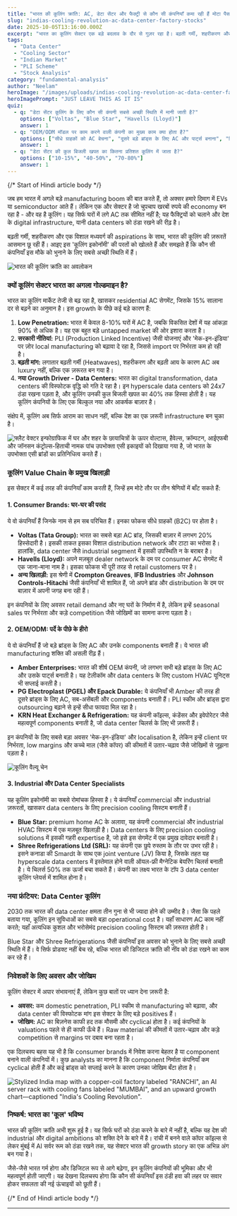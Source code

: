 ```yaml
---
title: "भारत की कूलिंग क्रांति: AC, डेटा सेंटर और फैक्ट्री से कौन सी कंपनियाँ कमा रही हैं मोटा पैसा?"
slug: "indias-cooling-revolution-ac-data-center-factory-stocks"
date: 2025-10-05T13:16:00.000Z
excerpt: "भारत का कूलिंग सेक्टर एक बड़े बदलाव के दौर से गुज़र रहा है। बढ़ती गर्मी, शहरीकरण और डेटा सेंटर्स की बाढ़ ने इसे एक खरबों रुपये का अवसर बना दिया है। जानिए कौन सी कंपनियाँ इस क्रांति का नेतृत्व कर रही हैं।"
tags:
  - "Data Center"
  - "Cooling Sector"
  - "Indian Market"
  - "PLI Scheme"
  - "Stock Analysis"
category: "fundamental-analysis"
author: "Neelam"
heroImage: "/images/uploads/indias-cooling-revolution-ac-data-center-factory-stocks/hero-image.jpg"
heroImagePrompt: "JUST LEAVE THIS AS IT IS"
quiz:
  - q: "डेटा सेंटर कूलिंग के लिए कौन सी कंपनी सबसे अच्छी स्थिति में मानी जाती है?"
    options: ["Voltas", "Blue Star", "Havells (Lloyd)"]
    answer: 1
  - q: "OEM/ODM मॉडल पर काम करने वाली कंपनी का मुख्य काम क्या होता है?"
    options: ["सीधे ग्राहकों को AC बेचना", "दूसरे बड़े ब्रांड्स के लिए AC और पार्ट्स बनाना", "सिर्फ़ सर्विसिंग प्रदान करना"]
    answer: 1
  - q: "डेटा सेंटर की कुल बिजली खपत का कितना प्रतिशत कूलिंग में जाता है?"
    options: ["10-15%", "40-50%", "70-80%"]
    answer: 1
---
```


{/*  Start of Hindi article body  */}

जब हम भारत में अगले बड़े manufacturing boom की बात करते हैं, तो अक्सर हमारे दिमाग में EVs या semiconductor आते हैं। लेकिन एक और सेक्टर है जो चुपचाप खरबों रुपये की economy बन रहा है - और वह है कूलिंग। यह सिर्फ घरों में लगे AC तक सीमित नहीं है; यह फैक्ट्रियों को चलाने और देश के digital infrastructure, यानी data centers को ठंडा रखने की रीढ़ है।

बढ़ती गर्मी, शहरीकरण और एक विशाल मध्यवर्ग की aspirations के साथ, भारत की कूलिंग की ज़रूरतें आसमान छू रही हैं। आइए इस 'कूलिंग इकोनॉमी' की परतों को खोलते हैं और समझते हैं कि कौन सी कंपनियाँ इस मौके को भुनाने के लिए सबसे अच्छी स्थिति में हैं।

![भारत की कूलिंग क्रांति का अवलोकन](/images/uploads/indias-cooling-revolution-ac-data-center-factory-stocks/overview.jpg)

### क्यों कूलिंग सेक्टर भारत का अगला गोल्डमाइन है?

भारत का कूलिंग मार्केट तेजी से बढ़ रहा है, खासकर residential AC सेगमेंट, जिसके 15% सालाना दर से बढ़ने का अनुमान है। इस growth के पीछे कई बड़े कारण हैं:

1.  **Low Penetration:** भारत में केवल 8-10% घरों में AC है, जबकि विकसित देशों में यह आंकड़ा 90% से अधिक है। यह एक बहुत बड़े untapped market की ओर इशारा करता है।
2.  **सरकारी नीतियां:** PLI (Production Linked Incentive) जैसी योजनाएं और 'मेक-इन-इंडिया' पर ज़ोर local manufacturing को बढ़ावा दे रहा है, जिससे import पर निर्भरता कम हो रही है।
3.  **बढ़ती मांग:** लगातार बढ़ती गर्मी (Heatwaves), शहरीकरण और बढ़ती आय के कारण AC अब luxury नहीं, बल्कि एक ज़रूरत बन गया है।
4.  **नया Growth Driver - Data Centers:** भारत का digital transformation, data centers की विस्फोटक वृद्धि को गति दे रहा है। इन hyperscale data centers को 24x7 ठंडा रखना पड़ता है, और कूलिंग उनकी कुल बिजली खपत का 40% तक हिस्सा होती है। यह कूलिंग कंपनियों के लिए एक बिल्कुल नया और आकर्षक बाज़ार है।

संक्षेप में, कूलिंग अब सिर्फ आराम का साधन नहीं, बल्कि देश का एक ज़रूरी infrastructure बन चुका है।

![फ्लैट वेक्टर इन्फोग्राफिक में घर और शहर के छायाचित्रों के ऊपर वोल्टास, हैवेल्स, क्रॉम्पटन, आईएफबी और जॉनसन कंट्रोल्स-हिताची नामक पांच उपभोक्ता एसी इकाइयों को दिखाया गया है, जो भारत के उपभोक्ता एसी ब्रांडों का प्रतिनिधित्व करते हैं।](/images/uploads/indias-cooling-revolution-ac-data-center-factory-stocks/image2.jpg)

### कूलिंग Value Chain के प्रमुख खिलाड़ी

इस सेक्टर में कई तरह की कंपनियाँ काम करती हैं, जिन्हें हम मोटे तौर पर तीन श्रेणियों में बाँट सकते हैं:

#### 1. Consumer Brands: घर-घर की पसंद

ये वो कंपनियाँ हैं जिनके नाम से हम सब परिचित हैं। इनका फोकस सीधे ग्राहकों (B2C) पर होता है।

*   **Voltas (Tata Group):** भारत का सबसे बड़ा AC ब्रांड, जिसकी बाज़ार में लगभग 20% हिस्सेदारी है। इसकी ताकत इसका विशाल distribution network और टाटा का भरोसा है। हालांकि, data center जैसे industrial segment में इसकी उपस्थिति न के बराबर है।
*   **Havells (Lloyd):** अपने मज़बूत dealer network के दम पर consumer AC सेगमेंट में एक जाना-माना नाम है। इसका फोकस भी पूरी तरह से retail customers पर है।
*   **अन्य खिलाड़ी:** इस श्रेणी में **Crompton Greaves**, **IFB Industries** और **Johnson Controls-Hitachi** जैसी कंपनियाँ भी शामिल हैं, जो अपने ब्रांड और distribution के दम पर बाज़ार में अपनी जगह बना रही हैं।

इन कंपनियों के लिए अवसर retail demand और नए घरों के निर्माण में है, लेकिन इन्हें seasonal sales पर निर्भरता और कड़े competition जैसे जोखिमों का सामना करना पड़ता है।

#### 2. OEM/ODM: पर्दे के पीछे के हीरो

ये वो कंपनियाँ हैं जो बड़े ब्रांड्स के लिए AC और उनके components बनाती हैं। ये भारत की manufacturing शक्ति की असली रीढ़ हैं।

*   **Amber Enterprises:** भारत की शीर्ष OEM कंपनी, जो लगभग सभी बड़े ब्रांड्स के लिए AC और उसके पार्ट्स बनाती है। यह टेलीकॉम और data centers के लिए custom HVAC यूनिट्स भी सप्लाई करती है।
*   **PG Electroplast (PGEL) और Epack Durable:** ये कंपनियाँ भी Amber की तरह ही दूसरे ब्रांड्स के लिए AC, सब-असेंबली और components बनाती हैं। PLI स्कीम और ब्रांड्स द्वारा outsourcing बढ़ाने से इन्हें सीधा फायदा मिल रहा है।
*   **KRN Heat Exchanger & Refrigeration:** यह कंपनी कॉइल्स, कंडेंसर और इवेपोरेटर जैसे महत्वपूर्ण components बनाती है, जो data center चिलर्स के लिए भी ज़रूरी हैं।

इन कंपनियों के लिए सबसे बड़ा अवसर 'मेक-इन-इंडिया' और localisation है, लेकिन इन्हें client पर निर्भरता, low margins और कच्चे माल (जैसे कॉपर) की कीमतों में उतार-चढ़ाव जैसे जोखिमों से जूझना पड़ता है।

![कूलिंग वैल्यू चेन](/images/uploads/indias-cooling-revolution-ac-data-center-factory-stocks/value-chain.jpg)

#### 3. Industrial और Data Center Specialists

यह कूलिंग इकोनॉमी का सबसे रोमांचक हिस्सा है। ये कंपनियाँ commercial और industrial ज़रूरतों, खासकर data centers के लिए precision cooling सिस्टम बनाती हैं।

*   **Blue Star:** premium home AC के अलावा, यह कंपनी commercial और industrial HVAC सिस्टम में एक मज़बूत खिलाड़ी है। Data centers के लिए precision cooling solutions में इसकी गहरी expertise है, जो इसे इस सेगमेंट में एक प्रमुख दावेदार बनाती है।
*   **Shree Refrigerations Ltd (SRL):** यह कंपनी एक छुपे रुस्तम के तौर पर उभर रही है। इसने कनाडा की Smardt के साथ एक joint venture (JV) किया है, जिसके तहत यह hyperscale data centers में इस्तेमाल होने वाली ऑयल-फ्री मैग्नेटिक बेयरिंग चिलर्स बनाती है। ये चिलर्स 50% तक ऊर्जा बचा सकते हैं। कंपनी का लक्ष्य भारत के टॉप 3 data center कूलिंग प्लेयर्स में शामिल होना है।

### नया फ्रंटियर: Data Center कूलिंग

2030 तक भारत की data center क्षमता तीन गुना से भी ज्यादा होने की उम्मीद है। जैसा कि पहले बताया गया, कूलिंग इन सुविधाओं का सबसे बड़ा operational cost है। यहाँ साधारण AC काम नहीं करते; यहाँ अत्यधिक कुशल और भरोसेमंद precision cooling सिस्टम की ज़रूरत होती है।

Blue Star और Shree Refrigerations जैसी कंपनियाँ इस अवसर को भुनाने के लिए सबसे अच्छी स्थिति में हैं। वे सिर्फ प्रोडक्ट नहीं बेच रहे, बल्कि भारत की डिजिटल क्रांति की नींव को ठंडा रखने का काम कर रहे हैं।

### निवेशकों के लिए अवसर और जोखिम

कूलिंग सेक्टर में अपार संभावनाएं हैं, लेकिन कुछ बातों पर ध्यान देना ज़रूरी है:

*   **अवसर:** कम domestic penetration, PLI स्कीम से manufacturing को बढ़ावा, और data center की विस्फोटक मांग इस सेक्टर के लिए बड़े positives हैं।
*   **जोखिम:** AC का बिज़नेस काफी हद तक मौसमी और cyclical होता है। कई कंपनियों के valuations पहले से ही काफी ऊँचे हैं। Raw material की कीमतों में उतार-चढ़ाव और कड़े competition से margins पर दबाव बना रहता है।

एक दिलचस्प बहस यह भी है कि consumer brands में निवेश करना बेहतर है या component बनाने वाली कंपनियों में। कुछ analysts का मानना है कि component निर्माता कंपनियाँ कम cyclical होती हैं और कई ब्रांड्स को सप्लाई करने के कारण उनका जोखिम बँटा होता है।

![Stylized India map with a copper-coil factory labeled "RANCHI", an AI server rack with cooling fans labeled "MUMBAI", and an upward growth chart—captioned "India's Cooling Revolution".](/images/uploads/indias-cooling-revolution-ac-data-center-factory-stocks/image3.jpg)

### निष्कर्ष: भारत का 'कूल' भविष्य

भारत की कूलिंग क्रांति अभी शुरू हुई है। यह सिर्फ घरों को ठंडा करने के बारे में नहीं है, बल्कि यह देश की industrial और digital ambitions को शक्ति देने के बारे में है। रांची में बनने वाले कॉपर कॉइल्स से लेकर मुंबई में AI सर्वर रूम को ठंडा रखने तक, यह सेक्टर भारत की growth story का एक अभिन्न अंग बन गया है।

जैसे-जैसे भारत गर्म होगा और डिजिटल रूप से आगे बढ़ेगा, इन कूलिंग कंपनियों की भूमिका और भी महत्वपूर्ण होती जाएगी। यह देखना दिलचस्प होगा कि कौन सी कंपनियाँ इस ठंडी हवा की लहर पर सवार होकर सफलता की नई ऊंचाइयों को छूती हैं।

{/*  End of Hindi article body  */}

---
